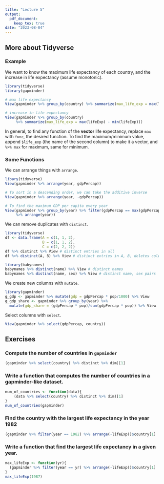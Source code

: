 ```yaml
---
title: "Lecture 5"
output:
  pdf_document:
    keep_tex: true
date: "2023-08-04"
---
```


## More about Tidyverse

### Example

We want to know the maximum life expectancy of each country, and the increase in life expectancy (assume monotonic).

```r
library(tidyverse)
library(gapminder)

# max life expectancy
View(gapminder %>% group_by(country) %>% summarize(max_life_exp = max(lifeExp)))

# increase in life expectancy
View(gapminder %>% group_by(country)
     %>% summarize(max_life_exp = max(lifeExp) - min(lifeExp)))
```

In general, to find any function of the **vector** life expectancy, replace `max` with `func`, the desired function. To find the maximum/minimum value, append `$life_exp` (the name of the second column) to make it a vector, and `%>% max` for maximum, same for minimum.

### Some Functions

We can arrange things with `arrange`.

```r
libary(tidyverse)
View(gapminder %>% arrange(year, gdpPercap))

# To sort in a descending order, we can take the additive inverse
View(gapminder %>% arrange(year, -gdpPercap))

# To find the maximum GDP per capita every year
View(gapminder %>% group_by(year) %>% filter(gdpPercap == max(gdpPercap))
     %>% arrange(year))
```

We can remove duplicates with `distinct`.

```r
library(tidyverse)
df <- data.frame(A = c(1, 1, 2),
                 B = c(1, 1, 2),
                 C = c(2, 2, 2))
df %>% distinct %>% View # distinct entries in all
df %>% distinct(A, B) %>% View # distinct entries in A, B, deletes column C

library(babynames)
babynames %>% distinct(name) %>% View # distinct names
babynames %>% distinct(name, sex) %>% View # distinct name, sex pairs
```

We create new columns with `mutate`.

```r
library(gapminder)
g_gdp <- gapminder %>% mutate(gdp = gdpPercap * pop/1000) %>% View
g_gdp_share <- gapminder %>% group_by(year) %>% 
  mutate(gdp_share = (gdpPercap * pop)/sum(gdpPercap * pop)) %>% View
```

Select columns with `select`.

```r
View(gapminder %>% select(gdpPercap, country))
```

## Exercises

### Compute the number of countries in `gapminder`

```r
(gapminder %>% select(country) %>% distinct %>% dim)[1]
```

### Write a function that computes the number of countries in a gapminder-like dataset.

```r
num_of_countries <- function(data){
    (data %>% select(country) %>% distinct %>% dim)[1]
}
num_of_countries(gapminder)
```

### Find the country with the largest life expectancy in the year 1982

```r
(gapminder %>% filter(year == 1982) %>% arrange(-lifeExp))$country[1]
```

### Write a function that find the largest life expectancy in a given year.

```r
max_lifeExp <- function(yr){
  (gapminder %>% filter(year == yr) %>% arrange(-lifeExp))$country[1]
}
max_lifeExp(1987)
```